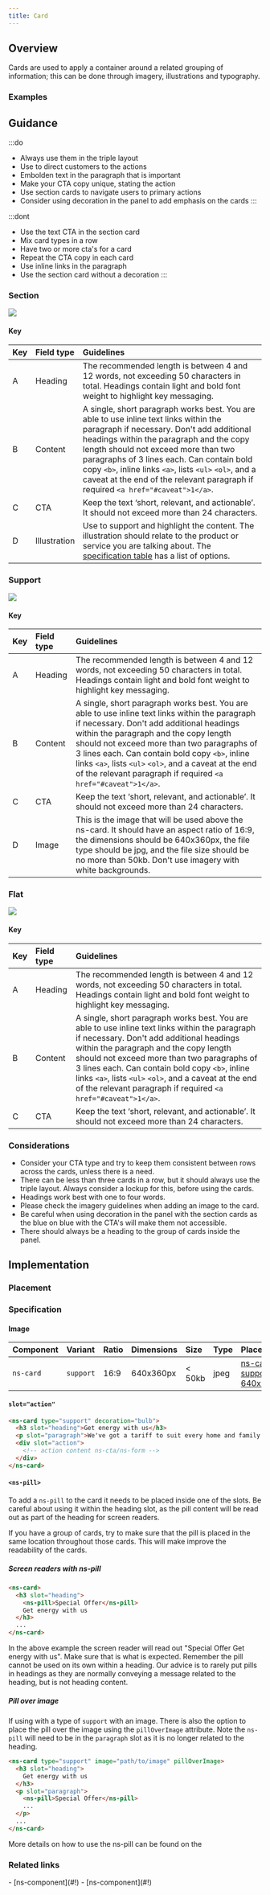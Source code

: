 ```yaml
---
title: Card
---
```




## Overview

<CompDetails name={componentName} />

Cards are used to apply a container around a related grouping of information; this can be done through imagery, illustrations and typography.

### Examples

<Tabs>
  <TabItem label="Standard">
    <ExampleViewer type="standard" />
  </TabItem>
  <TabItem label="Section">
    <ExampleViewer type="section" />
  </TabItem>
  <TabItem label="Support">
    <ExampleViewer type="support" />
  </TabItem>
  <TabItem label="Flat">
    <ExampleViewer type="flat" />
  </TabItem>
</Tabs>

## Guidance

:::do
- Always use them in the triple layout
- Use to direct customers to the actions
- Embolden text in the paragraph that is important
- Make your CTA copy unique, stating the action
- Use section cards to navigate users to primary actions
- Consider using decoration in the panel to add emphasis on the cards
:::

:::dont
- Use the text CTA in the section card
- Mix card types in a row
- Have two or more cta's for a card
- Repeat the CTA copy in each card
- Use inline links in the paragraph
- Use the section card without a decoration
:::

### Section

![](@assets/components/ns-card/guidance-section.webp)

#### Key

| Key | Field type | Guidelines |
| :--- | :--- | :--- |
| <span class="marker">A</span> | Heading | The recommended length is between 4 and 12 words, not exceeding 50 characters in total. Headings contain light and bold font weight to highlight key messaging. |
| <span class="marker">B</span> | Content | A single, short paragraph works best. You are able to use inline text links within the paragraph if necessary. Don't add additional headings within the paragraph and the copy length should not exceed more than two paragraphs of 3 lines each. Can contain bold copy `<b>`, inline links `<a>`, lists `<ul>` `<ol>`, and a caveat at the end of the relevant paragraph if required `<a href="#caveat">1</a>`. |
| <span class="marker">C</span> | CTA | Keep the text ‘short, relevant, and actionable’. It should not exceed more than 24 characters. |
| <span class="marker">D</span> | Illustration | Use to support and highlight the content. The illustration should relate to the product or service you are talking about. The [specification table](#specification) has a list of options. |

### Support

![](@assets/components/ns-card/guidance-suppport.webp)

#### Key

| Key | Field type | Guidelines |
| :--- | :--- | :--- |
| <span class="marker">A</span> | Heading | The recommended length is between 4 and 12 words, not exceeding 50 characters in total. Headings contain light and bold font weight to highlight key messaging. |
| <span class="marker">B</span> | Content | A single, short paragraph works best. You are able to use inline text links within the paragraph if necessary. Don't add additional headings within the paragraph and the copy length should not exceed more than two paragraphs of 3 lines each. Can contain bold copy `<b>`, inline links `<a>`, lists `<ul>` `<ol>`, and a caveat at the end of the relevant paragraph if required `<a href="#caveat">1</a>`. |
| <span class="marker">C</span> | CTA | Keep the text ‘short, relevant, and actionable’. It should not exceed more than 24 characters. |
| <span class="marker">D</span> | Image | This is the image that will be used above the ns-card. It should have an aspect ratio of 16:9, the dimensions should be 640x360px, the file type should be jpg, and the file size should be no more than 50kb. Don't use imagery with white backgrounds. |

### Flat

![](@assets/components/ns-card/guidance-flat.webp)

#### Key

| Key | Field type | Guidelines |
| :--- | :--- | :--- |
| <span class="marker">A</span> | Heading | The recommended length is between 4 and 12 words, not exceeding 50 characters in total. Headings contain light and bold font weight to highlight key messaging. |
| <span class="marker">B</span> | Content | A single, short paragraph works best. You are able to use inline text links within the paragraph if necessary. Don't add additional headings within the paragraph and the copy length should not exceed more than two paragraphs of 3 lines each. Can contain bold copy `<b>`, inline links `<a>`, lists `<ul>` `<ol>`, and a caveat at the end of the relevant paragraph if required `<a href="#caveat">1</a>`. |
| <span class="marker">C</span> | CTA | Keep the text ‘short, relevant, and actionable’. It should not exceed more than 24 characters. |

### Considerations

- Consider your CTA type and try to keep them consistent between rows across the cards, unless there is a need.
- There can be less than three cards in a row, but it should always use the triple layout. Always consider a lockup for this, before using the cards.
- Headings work best with one to four words.
- Please check the imagery guidelines when adding an image to the card.
- Be careful when using decoration in the panel with the section cards as the blue on blue with the CTA's will make them not accessible.
- There should always be a heading to the group of cards inside the panel.

## Implementation

### Placement

<Placement name={componentName} />

### Specification

<Specification name={componentName} />

#### Image

| Component | Variant | Ratio | Dimensions | Size | Type | Placeholder |
| :--- | :--- | :--- | :--- | :--- | :--- | :--- |
| `ns-card`| `support` | 16:9 | 640x360px | &lt; 50kb | jpeg | [ns-card-support-640x360px](https://user-images.githubusercontent.com/50207859/67642149-d3c91e00-f900-11e9-983c-9b812217b801.jpg) |

#### `slot="action"`

```html
<ns-card type="support" decoration="bulb">
  <h3 slot="heading">Get energy with us</h3>
  <p slot="paragraph">We've got a tariff to suit every home and family.</p>
  <div slot="action">
    <!-- action content ns-cta/ns-form -->
  </div>
</ns-card>
```

#### `<ns-pill>`

To add a `ns-pill` to the card it needs to be placed inside one of the slots. Be careful about using it within the heading slot, as the pill content will be read out as part of the heading for screen readers.

If you have a group of cards, try to make sure that the pill is placed in the same location throughout those cards. This will make improve the readability of the cards.

##### Screen readers with ns-pill

```html
<ns-card>
  <h3 slot="heading">
    <ns-pill>Special Offer</ns-pill>
    Get energy with us
  </h3>
  ...
</ns-card>
```

In the above example the screen reader will read out "Special Offer Get energy with us". Make sure that is what is expected. Remember the pill cannot be used on its own within a heading. Our advice is to rarely put pills in headings as they are normally conveying a message related to the heading, but is not heading content.

##### Pill over image

If using with a type of `support` with an image. There is also the option to place the pill over the image using the `pillOverImage` attribute. Note the `ns-pill` will need to be in the `paragraph` slot as it is no longer related to the heading.

```html
<ns-card type="support" image="path/to/image" pillOverImage>
  <h3 slot="heading">
    Get energy with us
  </h3>
  <p slot="paragraph">
    <ns-pill>Special Offer</ns-pill>
    ...
  </p>
  ...
</ns-card>
```

More details on how to use the ns-pill can be found on the <LinkToComponent name='ns-pill' />

### Related links

<RelatedLinks name={componentName}>
- [ns-component](#!)
- [ns-component](#!)
</RelatedLinks>
